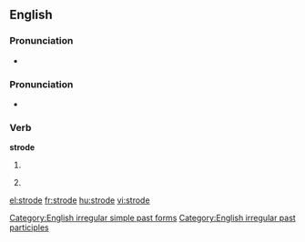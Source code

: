 ==English==

===Pronunciation===
*{{audio|en-us-strode.ogg|Audio (US)}}

===Pronunciation===
*{{IPA|/'stɻɔʊd/}}
*:{{rhymes|əʊd}}

===Verb===
'''strode'''

# {{simple past of|[[stride]]}}
# {{US}} {{past participle of|[[stride]]}}

[[Category:English irregular simple past forms]]
[[Category:English irregular past participles]]

[[el:strode]]
[[fr:strode]]
[[hu:strode]]
[[vi:strode]]